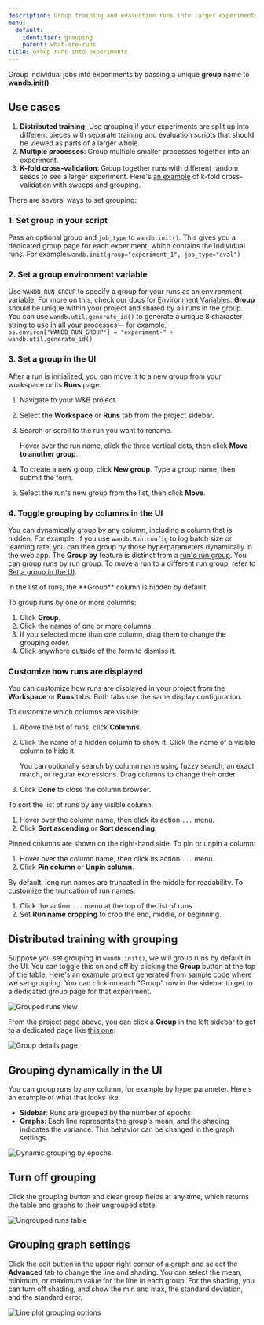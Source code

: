 ```yaml
---
description: Group training and evaluation runs into larger experiments
menu:
  default:
    identifier: grouping
    parent: what-are-runs
title: Group runs into experiments
---
```


Group individual jobs into experiments by passing a unique **group** name to **wandb.init()**.

## Use cases

1. **Distributed training:** Use grouping if your experiments are split up into different pieces with separate training and evaluation scripts that should be viewed as parts of a larger whole.
2. **Multiple processes**: Group multiple smaller processes together into an experiment.
3. **K-fold cross-validation**: Group together runs with different random seeds to see a larger experiment. Here's [an example](https://github.com/wandb/examples/tree/master/examples/wandb-sweeps/sweeps-cross-validation) of k-fold cross-validation with sweeps and grouping.

There are several ways to set grouping:

### 1. Set group in your script

Pass an optional group and `job_type` to `wandb.init()`. This gives you a dedicated group page for each experiment, which contains the individual runs. For example:`wandb.init(group="experiment_1", job_type="eval")`

### 2. Set a group environment variable

Use `WANDB_RUN_GROUP` to specify a group for your runs as an environment variable. For more on this, check our docs for [Environment Variables](/models/track/environment-variables/). **Group** should be unique within your project and shared by all runs in the group. You can use `wandb.util.generate_id()` to generate a unique 8 character string to use in all your processes— for example, `os.environ["WANDB_RUN_GROUP"] = "experiment-" + wandb.util.generate_id()`

### 3. Set a group in the UI


After a run is initialized, you can move it to a new group from your workspace or its **Runs** page.

1. Navigate to your W&B project.
1. Select the **Workspace** or **Runs** tab from the project sidebar.
1. Search or scroll to the run you want to rename.

    Hover over the run name, click the three vertical dots, then click **Move to another group**.
1. To create a new group, click **New group**. Type a group name, then submit the form.
1. Select the run's new group from the list, then click **Move**.

### 4. Toggle grouping by columns in the UI

You can dynamically group by any column, including a column that is hidden. For example, if you use `wandb.Run.config` to log batch size or learning rate, you can then group by those hyperparameters dynamically in the web app. The **Group by** feature is distinct from a [run's run group](/models/runs/grouping/). You can group runs by run group. To move a run to a different run group, refer to [Set a group in the UI](#set-a-group-in-the-ui).

<Note>
In the list of runs, the **Group** column is hidden by default.
</Note>

To group runs by one or more columns:

1. Click **Group**.
1. Click the names of one or more columns.
1. If you selected more than one column, drag them to change the grouping order.
1. Click anywhere outside of the form to dismiss it.

### Customize how runs are displayed
You can customize how runs are displayed in your project from the **Workspace** or **Runs** tabs. Both tabs use the same display configuration.

To customize which columns are visible:
1. Above the list of runs, click **Columns**.
1. Click the name of a hidden column to show it. Click the name of a visible column to hide it.
  
    You can optionally search by column name using fuzzy search, an exact match, or regular expressions. Drag columns to change their order.
1. Click **Done** to close the column browser.

To sort the list of runs by any visible column:

1. Hover over the column name, then click its action `...` menu.
1. Click **Sort ascending** or **Sort descending**.

Pinned columns are shown on the right-hand side. To pin or unpin a column:
1. Hover over the column name, then click its action `...` menu.
1. Click **Pin column** or **Unpin column**.

By default, long run names are truncated in the middle for readability. To customize the truncation of run names:

1. Click the action `...` menu at the top of the list of runs.
1. Set **Run name cropping** to crop the end, middle, or beginning.

## Distributed training with grouping

Suppose you set grouping in `wandb.init()`, we will group runs by default in the UI. You can toggle this on and off by clicking the **Group** button at the top of the table. Here's an [example project](https://wandb.ai/carey/group-demo?workspace=user-carey) generated from [sample code](https://wandb.me/grouping) where we set grouping. You can click on each "Group" row in the sidebar to get to a dedicated group page for that experiment.

<Frame>
    <img src="/images/track/distributed_training_wgrouping_1.png" alt="Grouped runs view"  />
</Frame>

From the project page above, you can click a **Group** in the left sidebar to get to a dedicated page like [this one](https://wandb.ai/carey/group-demo/groups/exp_5?workspace=user-carey):

<Frame>
    <img src="/images/track/distributed_training_wgrouping_2.png" alt="Group details page"  />
</Frame>

## Grouping dynamically in the UI

You can group runs by any column, for example by hyperparameter. Here's an example of what that looks like:

* **Sidebar**: Runs are grouped by the number of epochs.
* **Graphs**: Each line represents the group's mean, and the shading indicates the variance. This behavior can be changed in the graph settings.

<Frame>
    <img src="/images/track/demo_grouping.png" alt="Dynamic grouping by epochs"  />
</Frame>

## Turn off grouping

Click the grouping button and clear group fields at any time, which returns the table and graphs to their ungrouped state.

<Frame>
    <img src="/images/track/demo_no_grouping.png" alt="Ungrouped runs table"  />
</Frame>

## Grouping graph settings

Click the edit button in the upper right corner of a graph and select the **Advanced** tab to change the line and shading. You can select the mean, minimum, or maximum value for the line in each group. For the shading, you can turn off shading, and show the min and max, the standard deviation, and the standard error.

<Frame>
    <img src="/images/track/demo_grouping_options_for_line_plots.gif" alt="Line plot grouping options"  />
</Frame>